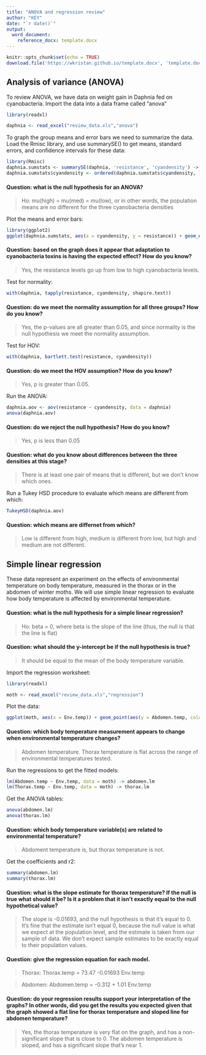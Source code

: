 ```yaml
---
title: "ANOVA and regression review"
author: "KEY"
date: "`r date()`"
output: 
  word_document:
    reference_docx: template.docx
---
```


```r
knitr::opts_chunk$set(echo = TRUE)
download.file('https://wkristan.github.io/template.docx', 'template.docx', mode = 'wb')

```

## Analysis of variance (ANOVA)

To review ANOVA, we have data on weight gain in Daphnia fed on cyanobacteria. Import the data into a data frame called "anova"

```r

library(readxl)

daphnia <- read_excel("review_data.xls","anova")

```

To graph the group means and error bars we need to summarize the data. Load the Rmisc library, and use summarySE() to get means, standard errors, and confidence intervals for these data:

```r

library(Rmisc)
daphnia.sumstats <- summarySE(daphnia, 'resistance', 'cyandensity') -> daphnia.sumstats
daphnia.sumstats$cyandensity <- ordered(daphnia.sumstats$cyandensity, levels = c("low","med","high"))

```


#### Question: what is the null hypothesis for an ANOVA?

> Ho: mu(high) = mu(med) = mu(low), or in other words, the population means are no different for the three cyanobacteria densities

Plot the means and error bars:

```r

library(ggplot2)
ggplot(daphnia.sumstats, aes(x = cyandensity, y = resistance)) + geom_errorbar(aes(ymax = resistance + se, ymin = resistance - se), width = 0.1) + geom_point(size = 3, color = "red") + labs(x = "Cyanobacteria density", y = "Resistance")

```

#### Question: based on the graph does it appear that adaptation to cyanobacteria toxins is having the expected effect? How do you know?

> Yes, the resistance levels go up from low to high cyanobacteria levels.

Test for normality:

```r

with(daphnia, tapply(resistance, cyandensity, shapiro.test))

```

#### Question: do we meet the normality assumption for all three groups? How do you know?

> Yes, the p-values are all greater than 0.05, and since normality is the null hypothesis we meet the normality assumption.

Test for HOV:

```r

with(daphnia, bartlett.test(resistance, cyandensity))

```

#### Question: do we meet the HOV assumption? How do you know?

> Yes, p is greater than 0.05.

Run the ANOVA:

```r

daphnia.aov <- aov(resistance ~ cyandensity, data = daphnia)
anova(daphnia.aov)

```

#### Question: do we reject the null hypothesis? How do you know?

> Yes, p is less than 0.05

#### Question: what do you know about differences between the three densities at this stage?

> There is at least one pair of means that is different, but we don't know which ones.

Run a Tukey HSD procedure to evaluate which means are different from which:

```r

TukeyHSD(daphnia.aov)

```

#### Question: which means are differnet from which?

> Low is different from high, medium is different from low, but high and medium are not different.

## Simple linear regression

These data represent an experiment on the effects of environmental temperature on body temperature, measured in the thorax or in the abdomen of winter moths. We will use simple linear regression to evaluate how body temperature is affected by environmental temperature.

#### Question: what is the null hypothesis for a simple linear regression?

> Ho: beta = 0, where beta is the slope of the line (thus, the null is that the line is flat)

#### Question: what should the y-intercept be if the null hypothesis is true?

> It should be equal to the mean of the body temperature variable.


Import the regression worksheet:

```r

library(readxl)

moth <- read_excel("review_data.xls","regression")

```


Plot the data:

```r

ggplot(moth, aes(x = Env.temp)) + geom_point(aes(y = Abdomen.temp, color = "Abdomen")) + geom_smooth(aes(y = Abdomen.temp, color = "Abdomen"), method = "lm", se = F) + geom_point(aes(y = Thorax.temp, color = "Thorax")) + geom_smooth(aes(y = Thorax.temp, color = "Thorax"), method = "lm", se = F) 

```

#### Question: which body temperature measurement appears to change when environmental temperature changes?

> Abdomen temperature. Thorax temperature is flat across the range of environmental temperatures tested.


Run the regressions to get the fitted models:

```r

lm(Abdomen.temp ~ Env.temp, data = moth) -> abdomen.lm
lm(Thorax.temp ~ Env.temp, data = moth) -> thorax.lm

```

Get the ANOVA tables:

```r

anova(abdomen.lm)
anova(thorax.lm)

```

#### Question: which body temperature variable(s) are related to environmental temperature?

> Abdoment temperature is, but thorax temperature is not.

Get the coefficients and r2:

```r

summary(abdomen.lm)
summary(thorax.lm)

```

#### Question: what is the slope estimate for thorax temperature? If the null is true what should it be? Is it a problem that it isn't exactly equal to the null hypothetical value?

> The slope is -0.01693, and the null hypothesis is that it's equal to 0. It's fine that the estimate isn't equal 0, because the null value is what we expect at the population level, and the estimate is taken from our sample of data. We don't expect sample estimates to be exactly equal to their population values.

#### Question: give the regression equation for each model.

> Thorax: Thorax.temp = 73.47 -0.01693 Env.temp

> Abdomen: Abdomen.temp = -0.312 + 1.01 Env.temp

#### Question: do your regression results support your interpretation of the graphs? In other words, did you get the results you expected given that the graph showed a flat line for thorax temperature and sloped line for abdomen temperature?

> Yes, the thorax temperature is very flat on the graph, and has a non-significant slope that is close to 0. The abdomen temperature is sloped, and has a significant slope that's near 1.